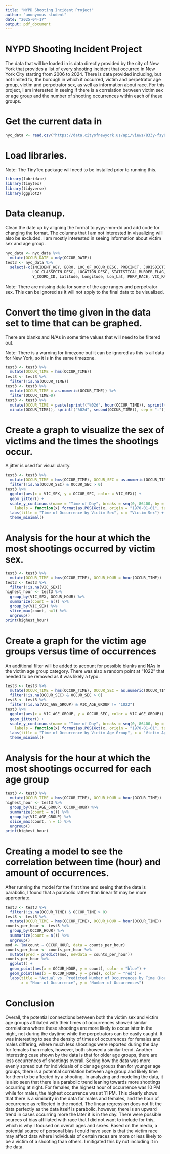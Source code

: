 ---
title: "NYPD Shooting Incident Project"
author: "anonymous student"
date: "2025-04-17"
output: pdf_document
---

# NYPD Shooting Incident Project

The data that will be loaded in is data directly provided by the city of New York that provides a list of every shooting incident that occurred in New York City starting from 2006 to 2024. There is data provided including, but not limited to, the borough in which it occurred, victim and perpetrator age group, victim and perpetrator sex, as well as information about race. For this project, I am interested in seeing if there is a correlation between victim sex or age group and the number of shooting occurrences within each of these groups.

# Get the current data in

```{r}
nyc_data <- read.csv("https://data.cityofnewyork.us/api/views/833y-fsy8/rows.csv?accessType=DOWNLOAD")

```

# Load libraries.

Note: The TinyTex package will need to be installed prior to running this.

```{r}
library(lubridate)
library(tinytex)
library(tidyverse)
library(ggplot2)
```

# Data cleanup.

Clean the date up by aligning the format to yyyy-mm-dd and add code for changing the format. The columns that I am not interested in visualizing will also be excluded. I am mostly interested in seeing information about victim sex and age group.

```{r}
nyc_data <- nyc_data %>%
  mutate(OCCUR_DATE = mdy(OCCUR_DATE))
test3 <- nyc_data %>%
  select(-c(INCIDENT_KEY, BORO, LOC_OF_OCCUR_DESC, PRECINCT, JURISDICTION_CODE,
            LOC_CLASSFCTN_DESC, LOCATION_DESC, STATISTICAL_MURDER_FLAG, X_COORD_CD, 
            Y_COORD_CD, Latitude, Longitude, Lon_Lat, PERP_RACE, VIC_RACE))
```

Note: There are missing data for some of the age ranges and perpetrator sex. This can be ignored as it will not apply to the final data to be visualized.

# Convert the time given in the data set to time that can be graphed.

There are blanks and N/As in some time values that will need to be filtered out.

Note: There is a warning for timezone but it can be ignored as this is all data for New York, so it is in the same timezone.

```{r}
test3 <- test3 %>%
  mutate(OCCUR_TIME = hms(OCCUR_TIME))
test3 <- test3 %>%
  filter(!is.na(OCCUR_TIME))
test3 <- test3 %>%
  mutate(OCCUR_TIME = as.numeric(OCCUR_TIME)) %>%
  filter(OCCUR_TIME>0)
test3 <- test3 %>%
  mutate(OCCUR_TIME = paste(sprintf("%02d", hour(OCCUR_TIME)), sprintf("%02d", 
  minute(OCCUR_TIME)), sprintf("%02d", second(OCCUR_TIME)), sep = ":"))
```

# Create a graph to visualize the sex of victims and the times the shootings occur.

A jitter is used for visual clarity.

```{r}
test3 <- test3 %>%
  mutate(OCCUR_TIME = hms(OCCUR_TIME), OCCUR_SEC = as.numeric(OCCUR_TIME)) %>%
  filter(!is.na(OCCUR_SEC) & OCCUR_SEC > 0)
test3 %>%
  ggplot(aes(x = VIC_SEX, y = OCCUR_SEC, color = VIC_SEX)) +
  geom_jitter() +
  scale_y_continuous(name = "Time of Day", breaks = seq(0, 86400, by = 7200), 
    labels = function(x) format(as.POSIXct(x, origin = "1970-01-01", tz = "UTC"), "%H:%M:%S")) +
  labs(title = "Time of Occurrence by Victim Sex", x = "Victim Sex") +
  theme_minimal()
```

# Analysis for the hour at which the most shootings occurred by victim sex.

```{r}
test3 <- test3 %>%
  mutate(OCCUR_TIME = hms(OCCUR_TIME), OCCUR_HOUR = hour(OCCUR_TIME))
test3 <- test3 %>%
  filter(!is.na(VIC_SEX))
highest_hour <- test3 %>%
  group_by(VIC_SEX, OCCUR_HOUR) %>%
  summarize(count = n()) %>% 
  group_by(VIC_SEX) %>%
  slice_max(count, n=1) %>% 
  ungroup()
print(highest_hour)
```

# Create a graph for the victim age groups versus time of occurrences

An additional filter will be added to account for possible blanks and NAs in the victim age group category. There was also a random point at "1022" that needed to be removed as it was likely a typo.

```{r}
test3 <- test3 %>%
  mutate(OCCUR_TIME = hms(OCCUR_TIME), OCCUR_SEC = as.numeric(OCCUR_TIME)) %>%
  filter(!is.na(OCCUR_SEC) & OCCUR_SEC > 0)
test3 <- test3 %>%
  filter(!is.na(VIC_AGE_GROUP) & VIC_AGE_GROUP != "1022")
test3 %>%
  ggplot(aes(x = VIC_AGE_GROUP, y = OCCUR_SEC, color = VIC_AGE_GROUP)) +
  geom_jitter() +
  scale_y_continuous(name = "Time of Day", breaks = seq(0, 86400, by = 7200), 
    labels = function(x) format(as.POSIXct(x, origin = "1970-01-01", tz = "UTC"), "%H:%M:%S")) +
  labs(title = "Time of Occurrence by Victim Age Group", x = "Victim Age Group") +
  theme_minimal()
```

# Analysis for the hour at which the most shootings occurred for each age group

```{r}
test3 <- test3 %>%
  mutate(OCCUR_TIME = hms(OCCUR_TIME), OCCUR_HOUR = hour(OCCUR_TIME))
highest_hour <- test3 %>%
  group_by(VIC_AGE_GROUP, OCCUR_HOUR) %>%
  summarize(count = n()) %>% 
  group_by(VIC_AGE_GROUP) %>%
  slice_max(count, n = 1) %>% 
  ungroup()
print(highest_hour)
```

# Creating a model to see the correlation between time (hour) and amount of occurrences.

After running the model for the first time and seeing that the data is parabolic, I found that a parabolic rather than linear fit may be more appropriate.

```{r}
test3 <- test3 %>%
  filter(!is.na(OCCUR_TIME) & OCCUR_TIME > 0)
test3 <- test3 %>%
  mutate(OCCUR_TIME = hms(OCCUR_TIME), OCCUR_HOUR = hour(OCCUR_TIME))
counts_per_hour <- test3 %>%
  group_by(OCCUR_HOUR) %>%
  summarize(count = n()) %>%
  ungroup()
mod <- lm(count ~ OCCUR_HOUR, data = counts_per_hour)
counts_per_hour <- counts_per_hour %>% 
  mutate(pred = predict(mod, newdata = counts_per_hour))
counts_per_hour %>% 
  ggplot() +
  geom_point(aes(x = OCCUR_HOUR, y = count), color = "blue") +
  geom_point(aes(x = OCCUR_HOUR, y = pred), color = "red") +
  labs(title = "Actual vs. Predicted Number of Occurrences by Time (Hour)", 
       x = "Hour of Occurrence", y = "Number of Occurrences")
```

# Conclusion

Overall, the potential connections between both the victim sex and victim age groups affiliated with their times of occurrences showed similar correlations where these shootings are more likely to occur later in the night, not during the daytime while the perpetrators can be easily caught. It was interesting to see the density of times of occurrences for females and males differing, where much less shootings were reported during the day for females than males, however, both showed a similar trend. Another interesting case shown by the data is that for older age groups, there are less occurrences of shootings overall. Seeing how the data was more evenly spread out for individuals of older age groups than for younger age groups, there is a potential correlation between age group and likely time for them to be affected by a shooting. In analyzing and modeling the data, it is also seen that there is a parabolic trend leaning towards more shootings occurring at night. For females, the highest hour of occurrence was 10 PM while for males, the highest occurrence was at 11 PM. This clearly shows that there is a similarity in the data for males and females, and the hour of occurrence as reflected in the model. The linear regression does not fit the data perfectly as the data itself is parabolic, however, there is an upward trend in cases occurring more the later it is in the day. There were possible sources of bias affiliated with race that I did not want to include for this, which is why I focused on overall ages and sexes. Based on the media, a potential source of personal bias I could have seen is that the victim race may affect data where individuals of certain races are more or less likely to be a victim of a shooting than others. I mitigated this by not including it in the data.
